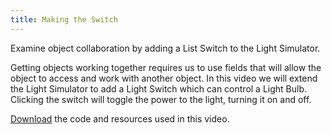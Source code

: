 ```yaml
---
title: Making the Switch
---
```



Examine object collaboration by adding a List Switch to the Light Simulator.

Getting objects working together requires us to use fields that will allow the object to access and work with another object. In this video we will extend the Light Simulator to add a Light Switch which can control a Light Bulb. Clicking the switch will toggle the power to the light, turning it on and off.

[Download](/resources/code-examples/part-3/5-collaboration-encapsulation/Lights.zip) the code and resources used in this video.